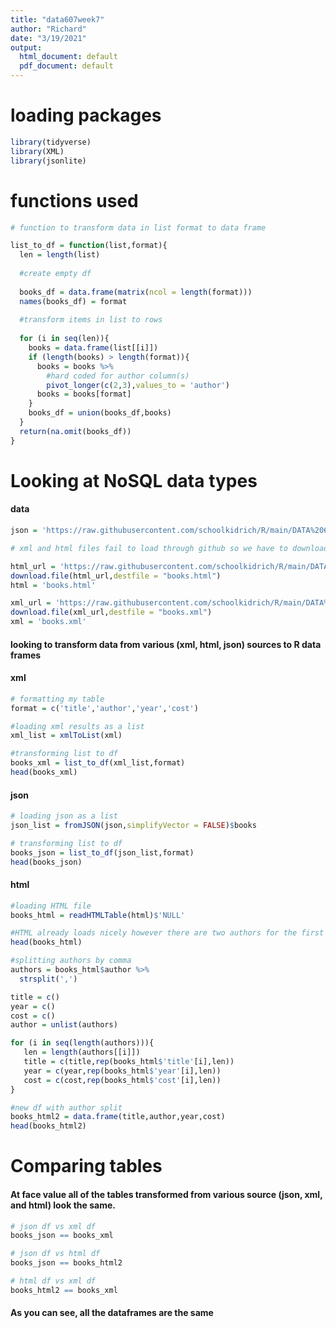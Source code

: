 ---
title: "data607week7"
author: "Richard"
date: "3/19/2021"
output:
  html_document: default
  pdf_document: default
---

# loading packages

```{r}
library(tidyverse)
library(XML)
library(jsonlite)
```

# functions used

```{r}
# function to transform data in list format to data frame 

list_to_df = function(list,format){
  len = length(list)
  
  #create empty df
  
  books_df = data.frame(matrix(ncol = length(format)))
  names(books_df) = format
  
  #transform items in list to rows
  
  for (i in seq(len)){
    books = data.frame(list[[i]])
    if (length(books) > length(format)){
      books = books %>%
        #hard coded for author column(s)
        pivot_longer(c(2,3),values_to = 'author')
      books = books[format]
    }
    books_df = union(books_df,books)
  }
  return(na.omit(books_df))
}

```

# Looking at NoSQL data types

#### data

```{r}
json = 'https://raw.githubusercontent.com/schoolkidrich/R/main/DATA%20607/week7/books.json'

# xml and html files fail to load through github so we have to download then get them locally

html_url = 'https://raw.githubusercontent.com/schoolkidrich/R/main/DATA%20607/week7/books.html'
download.file(html_url,destfile = "books.html")
html = 'books.html'

xml_url = 'https://raw.githubusercontent.com/schoolkidrich/R/main/DATA%20607/week7/books.xml'
download.file(xml_url,destfile = "books.xml")
xml = 'books.xml'


```

#### looking to transform data from various (xml, html, json) sources to R data frames

#### xml

```{r}
# formatting my table
format = c('title','author','year','cost')

#loading xml results as a list
xml_list = xmlToList(xml)

#transforming list to df
books_xml = list_to_df(xml_list,format)
head(books_xml)
```

#### json

```{r}
# loading json as a list
json_list = fromJSON(json,simplifyVector = FALSE)$books

# transforming list to df
books_json = list_to_df(json_list,format)
head(books_json)
```

#### html

```{r}
#loading HTML file
books_html = readHTMLTable(html)$'NULL'

#HTML already loads nicely however there are two authors for the first entry
head(books_html)

#splitting authors by comma
authors = books_html$author %>%
  strsplit(',')

title = c()
year = c()
cost = c()
author = unlist(authors)

for (i in seq(length(authors))){
   len = length(authors[[i]])
   title = c(title,rep(books_html$'title'[i],len))
   year = c(year,rep(books_html$'year'[i],len))
   cost = c(cost,rep(books_html$'cost'[i],len))
}

#new df with author split
books_html2 = data.frame(title,author,year,cost)
head(books_html2)


```

# Comparing tables

#### At face value all of the tables transformed from various source  (json, xml, and html) look the same.

```{r}
# json df vs xml df
books_json == books_xml

# json df vs html df
books_json == books_html2

# html df vs xml df
books_html2 == books_xml

```

#### As you can see, all the dataframes are the same


